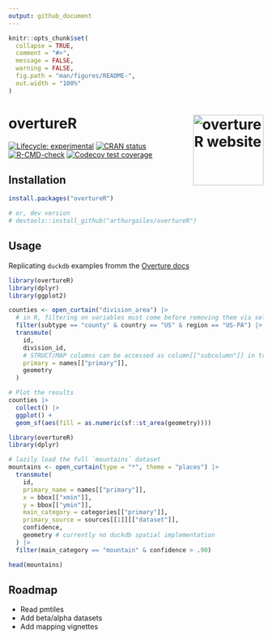 ```yaml
---
output: github_document
---
```


<!-- README.md is generated from README.Rmd. Please edit that file -->

```r
knitr::opts_chunk$set(
  collapse = TRUE,
  comment = "#>",
  message = FALSE,
  warning = FALSE,
  fig.path = "man/figures/README-",
  out.width = "100%"
)
```

# overtureR <a href="https://arthurgailes.github.io/overtureR/"><img src="man/figures/logo.png" align="right" height="139" alt="overtureR website" /></a>


<!-- badges: start -->
[![Lifecycle: experimental](https://img.shields.io/badge/lifecycle-experimental-orange.svg)](https://lifecycle.r-lib.org/articles/stages.html#experimental)
[![CRAN status](https://www.r-pkg.org/badges/version/overtureR)](https://CRAN.R-project.org/package=overtureR)
[![R-CMD-check](https://github.com/arthurgailes/overtureR/actions/workflows/R-CMD-check.yaml/badge.svg)](https://github.com/arthurgailes/overtureR/actions/workflows/R-CMD-check.yaml)
[![Codecov test coverage](https://codecov.io/gh/arthurgailes/overtureR/branch/master/graph/badge.svg)](https://app.codecov.io/gh/arthurgailes/overtureR?branch=master)
<!-- badges: end -->

## Installation

```r
install.packages("overtureR")

# or, dev version
# devtools::install_github("arthurgailes/overtureR")
```


## Usage

Replicating `duckdb` examples fromm the [Overture docs](https://docs.overturemaps.org/getting-data/duckdb/)

```r
library(overtureR)
library(dplyr)
library(ggplot2)

counties <- open_curtain("division_area") |>
  # in R, filtering on variables must come before removing them via select
  filter(subtype == "county" & country == "US" & region == "US-PA") |>
  transmute(
    id,
    division_id,
    # STRUCT/MAP columns can be accessed as column[["subcolumn"]] in transmute
    primary = names[["primary"]],
    geometry
  )

# Plot the results
counties |>
  collect() |>
  ggplot() +
  geom_sf(aes(fill = as.numeric(sf::st_area(geometry))))
```

```r
library(overtureR)
library(dplyr)

# lazily load the full `mountains` dataset
mountains <- open_curtain(type = "*", theme = "places") |>
  transmute(
    id,
    primary_name = names[["primary"]],
    x = bbox[["xmin"]],
    y = bbox[["ymin"]],
    main_category = categories[["primary"]],
    primary_source = sources[[1]][["dataset"]],
    confidence,
    geometry # currently no duckdb spatial implementation
  ) |>
  filter(main_category == "mountain" & confidence > .90)

head(mountains)
```


## Roadmap

- Read pmtiles
- Add beta/alpha datasets
- Add mapping vignettes
